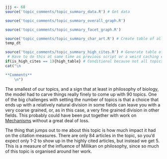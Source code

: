 ```r
jjj <- 68
source('topic_comments/topic_summary_data.R') # Get data
```

```r
source('topic_comments/topic_summary_overall_graph.R')
```

```r
source('topic_comments/topic_summary_facet_graph.R')
```

```r
source('topic_comments/topic_summary_char_art.R') # Create table of all articles in topic
temp_dt
```

```r
source('topic_comments/topic_summary_high_cites.R') # Generate table of highly cited articles. 
 # Have to do this at same time as previous script or a weird caching error occurs.
if(is_high_cites == 1){high_table} # Conditional because not all topics have high cites
cat("\n

**Comments**
	\n")
```

The smallest of our topics, and a sign that at least in philosophy of biology, the model had to carve things really finely to come up with 90 topics. One of the big challenges with setting the number of topics is that a choice that ends up with a relatively natural division in some fields can leave you with a very coarse grained, or, as in this case, a very fine grained division in other fields. This probably could have been put together with work on [Mechanisms](#topic18) without a great deal of loss.

The thing that jumps out to me about this topic is how much impact it had on the citation measures. There are only 84 articles in the topic, so you'd expect only 1-2 to show up in the highly cited articles, but instead we get 5. This is a measure of the influence of Millikan on philosophy, since so much of this topic is organised around her work.